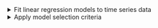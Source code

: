 <details>

<summary>Fit linear regression models to time series data</summary>
-   State the additive model with harmonic seasonal component
-   Simulate a time series with harmonic seasonal components
-   Identify an appropriate function to model the trend in a given time series
-   Identify a parsimonious set of harmonic terms for use in a regression model
-   Fit the additive model with harmonic seasonal component to real-world data
-   Evaluate residuals using a correlogram and partial correlogram to ensure they meet the assumptions

</details>


<details>

<summary>Apply model selection criteria</summary>
-   Use AIC to aid in model selection

</details>
